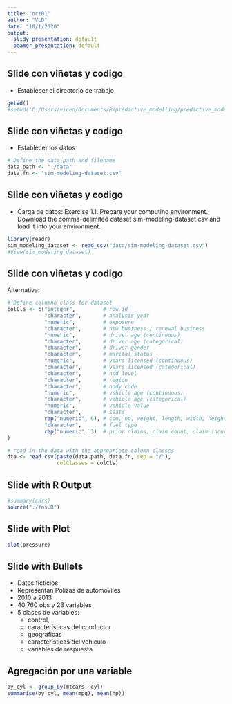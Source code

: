 ```yaml
---
title: "oct01"
author: "VLD"
date: "10/1/2020"
output:
  slidy_presentation: default
  beamer_presentation: default
---
```



## Slide con viñetas  y codigo

- Establecer el directorio de trabajo
```r
getwd()
#setwd("C:/Users/vicen/Documents/R/predictive_modelling/predictive_modelling")
```
## Slide con viñetas  y codigo
- Establecer los datos
```r
# Define the data path and filename
data.path <- "./data"
data.fn <- "sim-modeling-dataset.csv"

```
## Slide con viñetas  y codigo
- Carga de datos:
Exercise 1.1. Prepare your computing environment. Download the comma-delimited
dataset sim-modeling-dataset.csv and load it into your environment.
```r
library(readr)
sim_modeling_dataset <- read_csv("data/sim-modeling-dataset.csv")
#View(sim_modeling_dataset)
```
## Slide con viñetas  y codigo
Alternativa: 
```r
# Define columnn class for dataset
colCls <- c("integer",         # row id
            "character",       # analysis year
            "numeric",         # exposure
            "character",       # new business / renewal business
            "numeric",         # driver age (continuous)
            "character",       # driver age (categorical)
            "character",       # driver gender
            "character",       # marital status
            "numeric",         # years licensed (continuous)
            "character",       # years licensed (categorical)
            "character",       # ncd level
            "character",       # region
            "character",       # body code
            "numeric",         # vehicle age (continuous)
            "character",       # vehicle age (categorical)
            "numeric",         # vehicle value
            "character",       # seats
            rep("numeric", 6), # ccm, hp, weight, length, width, height (all continuous)
            "character",       # fuel type
            rep("numeric", 3)  # prior claims, claim count, claim incurred (all continuous)
)

# read in the data with the appropriate column classes
dta <- read.csv(paste(data.path, data.fn, sep = "/"),
                colClasses = colCls)

```


## Slide with R Output

```r
#summary(cars)
source("./fns.R")
```

## Slide with Plot

```r
plot(pressure)
```

## Slide with Bullets

- Datos ficticios
- Representan Polizas de automoviles 
- 2010 a 2013
- 40,760 obs y 23 variables
- 5 clases de variables:
  - control, 
  - características del conductor
  - geograficas 
  - características del vehiculo
  - variables de respuesta
  
## Agregación por una variable
```r
by_cyl <- group_by(mtcars, cyl)
summarise(by_cyl, mean(mpg), mean(hp))

```
